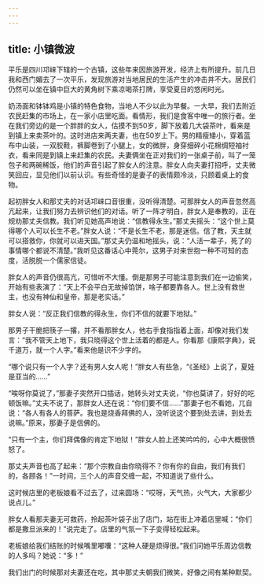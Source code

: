 ```yaml
---
---
---
```

title: 小镇微波
---






平乐是四川邛崃下辖的一个古镇，这些年来因旅游开发，经济上有所提升。前几日我和西门媚去了一次平乐，发现旅游对当地居民的生活产生的冲击并不大。居民们仍然可以坐在镇中巨大的黄角树下乘凉喝茶打牌，享受夏日的悠闲时光。

奶汤面和钵钵鸡是小镇的特色食物，当地人不少以此为早餐。一大早，我们去附近农民赶集的市场上，在一家小店里吃面。看情形，我们是食客中唯一的旅行者。坐在我们旁边的是一个胖胖的女人，估摸不到50岁，脚下放着几大袋茶叶，看来是到镇上来卖茶叶的。这时进店来两夫妻，也在50岁上下。男的精瘦矮小，穿着蓝布中山装，一双胶鞋，裤脚卷到了小腿上，女的微胖，身穿细碎小花棉绸短袖衬衣，看来同是到镇上来赶集的农民。夫妻俩坐在正对我们的一张桌子前，叫了一笼包子和两碗稀饭，他们的声音引起了胖女人的注意。胖女人向夫妻打招呼，丈夫微笑回应，显见他们以前认识。有些奇怪的是妻子的表情颇冷淡，只顾着桌上的食物。

起初胖女人和那丈夫的对话邛崃口音很重，没听得清楚。可那胖女人的声音忽然高亢起来，让我们努力去辨识他们的对话。听了一阵才明白，胖女人是奉教的，正在规劝那丈夫信教。我们听见她高声地说：“信教得永生。”那丈夫摇头：“这个世上莫得哪个人可以长生不老。”胖女人说：“不是长生不老，那是迷信。信了教，天主就可以搭救你，你就可以进天国。”那丈夫仍温和地摇头，说：“人活一辈子，死了的事情哪个都说不清楚。”我听见这番话心中莞尔，这男子对来世抱一种不可知的态度，活脱脱一个儒家信徒。

胖女人的声音仍很高亢，可惜听不大懂。倒是那男子可能注意到我们在一边偷笑，开始有些表演了：“天上不会平白无故掉馅饼，啥子都要靠各人。世上没有救世主，也没有神仙和皇帝，那是老实话。”

胖女人说：“反正我们信教的得永生，你们不信的就要下地狱。”

那男子干脆把筷子一撂，并不看那胖女人，他右手食指指着上面，却像对我们发言：“我不管天上地下，我只晓得这个世上活着的都是人。你看那《康熙字典》，说千道万，就一个人字。”看来他是识不少字的。

“哪个说只有一个人字？还有男人女人呢！”胖女人有些急，“《圣经》上说了，夏娃是亚当的……”

“唉呀你莫说了，”那妻子突然开口插话，她转头对丈夫说，“你也莫讲了，好好的吃顿饭嘛。”丈夫不说了，那胖女人还在说：“你们要不信……”那妻子也不看她，兀自说：“各人有各人的菩萨。我也是烧香拜佛的人，没听说这个要到处去讲，到处去说嘛。”原来，那妻子是信佛的。

“只有一个主，你们拜偶像的肯定下地狱！”胖女人脸上还笑吟吟的，心中大概很愤怒了。

那丈夫声音也高了起来：“那个宗教自由你晓得不？你有你的自由，我们有我们的，各顾各！”一时间，三个人的声音交缠一起，不知道说了些什么。

这时候店里的老板娘看不过去了，过来圆场：“哎呀，天气热，火气大，大家都少说点儿。”

胖女人看那夫妻无可救药，拎起茶叶袋子出了店门，站在街上冲着店里喊：“你们都是撒旦派来的！”说完走了。店里的气氛一下子变得轻松起来。

老板娘给我们结账的时候嘴里嘟囔：“这种人硬是烦得很。”我们问她平乐周边信教的人多吗？她说：“多！”

我们出门的时候那对夫妻还在吃，其中那丈夫朝我们微笑，好像之间有某种默契。